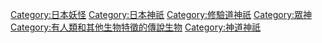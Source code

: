 [[Category:日本妖怪|Category:日本妖怪]]
[[Category:日本神祇|Category:日本神祇]]
[[Category:修驗道神祇|Category:修驗道神祇]]
[[Category:眾神|Category:眾神]]
[[Category:有人類和其他生物特徵的傳說生物|Category:有人類和其他生物特徵的傳說生物]]
[[Category:神道神祇|Category:神道神祇]]